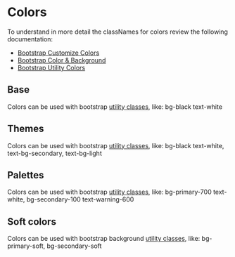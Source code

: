 
<Meta title="Design System/Colors" />

# Colors

To understand in more detail the classNames for colors review the following documentation:

+ [Bootstrap Customize Colors](https://getbootstrap.com/docs/5.2/customize/color/)
+ [Bootstrap Color & Background](https://getbootstrap.com/docs/5.2/helpers/color-background/)
+ [Bootstrap Utility Colors](https://getbootstrap.com/docs/5.2/utilities/colors/)

## Base

Colors can be used with bootstrap [utility classes](https://getbootstrap.com/docs/5.2/utilities/colors/), like:
<span className="bg-black text-white">bg-black text-white</span>

<ColorPalette>
  <ColorItem
    title="--bs-black"
    subtitle="--bs-black-rgb"
    colors={{
      black: 'var(--bs-black)',
    }}
  />
  <ColorItem
    title="--bs-white"
    subtitle="--bs-white-rgb"
    colors={{
      white: 'var(--bs-white)',
    }}
  />
</ColorPalette>


## Themes

Colors can be used with bootstrap [utility classes](https://getbootstrap.com/docs/5.2/utilities/colors/), like:
<span className="bg-primary text-white">bg-black text-white</span>, <span className="text-bg-secondary">text-bg-secondary</span>,
<span className="text-bg-light">text-bg-light</span>

<ColorPalette>
  <ColorItem
    title="--bs-primary"
    subtitle="--bs-primary-rgb"
    colors={{ primary: 'var(--bs-primary)' }}
  />
  <ColorItem
    title="--bs-secondary"
    subtitle="--bs-secondary-rgb"
    colors={{ secondary: 'var(--bs-secondary)' }}
  />
  <ColorItem
    title="--bs-success"
    subtitle="--bs-success-rgb"
    colors={{ success: 'var(--bs-success)' }}
  />
  <ColorItem
    title="--bs-danger"
    subtitle="--bs-danger-rgb"
    colors={{ danger: 'var(--bs-danger)' }}
  />
  <ColorItem
    title="--bs-warning"
    subtitle="--bs-warning-rgb"
    colors={{ warning: 'var(--bs-warning)' }}
  />
  <ColorItem
    title="--bs-info"
    subtitle="--bs-info-rgb"
    colors={{ info: 'var(--bs-info)' }}
  />
  <ColorItem
    title="--bs-light"
    subtitle="--bs-light-rgb"
    colors={{ light: 'var(--bs-light)' }}
  />
  <ColorItem
    title="--bs-dark"
    subtitle="--bs-dark-rgb"
    colors={{ dark: 'var(--bs-dark)' }}
  />
</ColorPalette>

## Palettes

Colors can be used with bootstrap [utility classes](https://getbootstrap.com/docs/5.2/utilities/colors/),
like: <span className="bg-primary-700 text-white">bg-primary-700 text-white</span>,
<span className="bg-secondary-100 text-warning-600">bg-secondary-100 text-warning-600</span>

<ColorPalette>
  <ColorItem
    title="--bs-primary"
    subtitle="--bs-primary-rgb"
    colors={{
      100: 'var(--bs-primary-100)',
      200: 'var(--bs-primary-200)',
      300: 'var(--bs-primary-300)',
      400: 'var(--bs-primary-400)',
      500: 'var(--bs-primary-500)',
      600: 'var(--bs-primary-600)',
      700: 'var(--bs-primary-700)',
      800: 'var(--bs-primary-800)',
      900: 'var(--bs-primary-900)',
    }}
  />
  <ColorItem
    title="--bs-secondary"
    subtitle="--bs-secondary-rgb"
    colors={{
      100: 'var(--bs-secondary-100)',
      200: 'var(--bs-secondary-200)',
      300: 'var(--bs-secondary-300)',
      400: 'var(--bs-secondary-400)',
      500: 'var(--bs-secondary-500)',
      600: 'var(--bs-secondary-600)',
      700: 'var(--bs-secondary-700)',
      800: 'var(--bs-secondary-800)',
      900: 'var(--bs-secondary-900)',
    }}
  />
  <ColorItem
    title="--bs-success"
    subtitle="--bs-success-rgb"
    colors={{
      100: 'var(--bs-success-100)',
      200: 'var(--bs-success-200)',
      300: 'var(--bs-success-300)',
      400: 'var(--bs-success-400)',
      500: 'var(--bs-success-500)',
      600: 'var(--bs-success-600)',
      700: 'var(--bs-success-700)',
      800: 'var(--bs-success-800)',
      900: 'var(--bs-success-900)',
    }}
  />
  <ColorItem
    title="--bs-danger"
    subtitle="--bs-danger-rgb"
    colors={{
      100: 'var(--bs-danger-100)',
      200: 'var(--bs-danger-200)',
      300: 'var(--bs-danger-300)',
      400: 'var(--bs-danger-400)',
      500: 'var(--bs-danger-500)',
      600: 'var(--bs-danger-600)',
      700: 'var(--bs-danger-700)',
      800: 'var(--bs-danger-800)',
      900: 'var(--bs-danger-900)',
    }}
  />
  <ColorItem
    title="--bs-warning"
    subtitle="--bs-warning-rgb"
    colors={{
      100: 'var(--bs-warning-100)',
      200: 'var(--bs-warning-200)',
      300: 'var(--bs-warning-300)',
      400: 'var(--bs-warning-400)',
      500: 'var(--bs-warning-500)',
      600: 'var(--bs-warning-600)',
      700: 'var(--bs-warning-700)',
      800: 'var(--bs-warning-800)',
      900: 'var(--bs-warning-900)',
    }}
  />
  <ColorItem
    title="--bs-info"
    subtitle="--bs-info-rgb"
    colors={{
      100: 'var(--bs-info-100)',
      200: 'var(--bs-info-200)',
      300: 'var(--bs-info-300)',
      400: 'var(--bs-info-400)',
      500: 'var(--bs-info-500)',
      600: 'var(--bs-info-600)',
      700: 'var(--bs-info-700)',
      800: 'var(--bs-info-800)',
      900: 'var(--bs-info-900)',
    }}
  />
  <ColorItem
    title="--bs-gray"
    subtitle="--bs-gray-rgb"
    colors={{
      100: 'var(--bs-gray-100)',
      200: 'var(--bs-gray-200)',
      300: 'var(--bs-gray-300)',
      400: 'var(--bs-gray-400)',
      500: 'var(--bs-gray-500)',
      600: 'var(--bs-gray-600)',
      700: 'var(--bs-gray-700)',
      800: 'var(--bs-gray-800)',
      900: 'var(--bs-gray-900)',
    }}
  />
</ColorPalette>

## Soft colors

Colors can be used with bootstrap background [utility classes](https://getbootstrap.com/docs/5.2/utilities/colors/),
like: <span className="bg-primary-soft">bg-primary-soft</span>, <span className="bg-secondary-soft">bg-secondary-soft</span>

<ColorPalette>
    <ColorItem
        title="--bs-gray-soft"
        colors={{
            '--bs-gray-soft': 'var(--bs-gray-soft)',
        }}
    />
    <ColorItem
        title="--bs-primary-soft"
        colors={{
            '--bs-primary-soft': 'var(--bs-primary-soft)',
        }}
    />
    <ColorItem
        title="--bs-secondary-soft"
        colors={{
            '--bs-secondary-soft': 'var(--bs-secondary-soft)',
        }}
    />
</ColorPalette>
